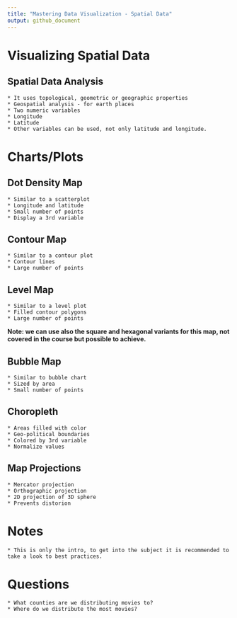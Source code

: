 ```yaml
---
title: "Mastering Data Visualization - Spatial Data"
output: github_document
---
```


# Visualizing Spatial Data

## Spatial Data Analysis

    * It uses topological, geometric or geographic properties
    * Geospatial analysis - for earth places
    * Two numeric variables
    * Longitude
    * Latitude
    * Other variables can be used, not only latitude and longitude.
    
# Charts/Plots

## Dot Density Map

    * Similar to a scatterplot
    * Longitude and latitude
    * Small number of points
    * Display a 3rd variable

## Contour Map

    * Similar to a contour plot
    * Contour lines
    * Large number of points

## Level Map

    * Similar to a level plot
    * Filled contour polygons
    * Large number of points
    
**Note: we can use also the square and hexagonal variants for this map, not covered in the course but possible to achieve.**

## Bubble Map

    * Similar to bubble chart
    * Sized by area
    * Small number of points
    
## Choropleth

    * Areas filled with color
    * Geo-political boundaries
    * Colored by 3rd variable
    * Normalize values

## Map Projections

    * Mercator projection
    * Orthographic projection
    * 2D projection of 3D sphere
    * Prevents distorion
    
# Notes

    * This is only the intro, to get into the subject it is recommended to take a look to best practices.

# Questions

    * What counties are we distributing movies to?
    * Where do we distribute the most movies?
    

